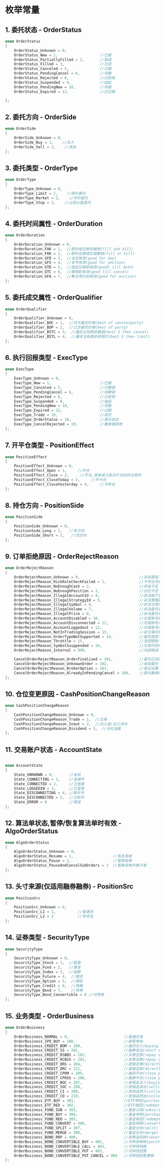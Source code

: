 # 枚举常量

## 1. 委托状态 - OrderStatus

```cpp
enum OrderStatus
{
	OrderStatus_Unknown = 0,
	OrderStatus_New = 1,                   //已报
	OrderStatus_PartiallyFilled = 2,       //部成
	OrderStatus_Filled = 3,                //已成
	OrderStatus_Canceled = 5,              //已撤
	OrderStatus_PendingCancel = 6,         //待撤
	OrderStatus_Rejected = 8,              //已拒绝
	OrderStatus_Suspended = 9,             //挂起
	OrderStatus_PendingNew = 10,           //待报
	OrderStatus_Expired = 12,              //已过期

};
```

## 2. 委托方向 - OrderSide

```cpp
enum OrderSide
{
	OrderSide_Unknown = 0,
	OrderSide_Buy = 1,    //买入
	OrderSide_Sell = 2,    //卖出
};
```

## 3. 委托类型 - OrderType

```cpp
enum OrderType
{
	OrderType_Unknown = 0,
	OrderType_Limit = 1,    //限价委托
	OrderType_Market = 2,    //市价委托
	OrderType_Stop = 3,    //止损止盈委托
};
```

## 4. 委托时间属性 - OrderDuration

```cpp
enum OrderDuration
{
	OrderDuration_Unknown = 0,
	OrderDuration_FAK = 1,  //即时成交剩余撤销(fill and kill)
	OrderDuration_FOK = 2,  //即时全额成交或撤销(fill or kill)
	OrderDuration_GFD = 3,  //当日有效(good for day)
	OrderDuration_GFS = 4,  //本节有效(good for section)
	OrderDuration_GTD = 5,  //指定日期前有效(goodl till date)
	OrderDuration_GTC = 6,  //撤销前有效(good till cancel)
	OrderDuration_GFA = 7,  //集合竞价前有效(good for auction)
};

```

## 5. 委托成交属性 - OrderQualifier

```cpp
enum OrderQualifier
{
	OrderQualifier_Unknown = 0,
	OrderQualifier_BOC = 1,  //对方最优价格(best of counterparty)
	OrderQualifier_BOP = 2,  //己方最优价格(best of party)
	OrderQualifier_B5TC = 3,  //最优五档剩余撤销(best 5 then cancel)
	OrderQualifier_B5TL = 4,  //最优五档剩余转限价(best 5 then limit)
};
```

## 6. 执行回报类型 - ExecType

```cpp
enum ExecType
{
	ExecType_Unknown = 0,
	ExecType_New = 1,                      //已报
	ExecType_Canceled = 5,                 //已撤销
	ExecType_PendingCancel = 6,            //待撤销
	ExecType_Rejected = 8,                 //已拒绝
	ExecType_Suspended = 9,                //挂起
	ExecType_PendingNew = 10,              //待报
	ExecType_Expired = 12,                 //过期
	ExecType_Trade = 15,                   //成交
	ExecType_OrderStatus = 18,             //委托状态
	ExecType_CancelRejected = 19,          //撤单被拒绝
};
```

## 7. 开平仓类型 - PositionEffect

```cpp
enum PositionEffect
{
	PositionEffect_Unknown = 0,
	PositionEffect_Open = 1,     //开仓
	PositionEffect_Close = 2,     //平仓,具体语义取决于对应的交易所
	PositionEffect_CloseToday = 3,     //平今仓
	PositionEffect_CloseYesterday = 4,     //平昨仓
};

```

## 8. 持仓方向 - PositionSide

```cpp
enum PositionSide
{
	PositionSide_Unknown = 0,
	PositionSide_Long = 1,   //多方向
	PositionSide_Short = 2,   //空方向
};
```

## 9. 订单拒绝原因 - OrderRejectReason

```cpp
enum OrderRejectReason
{
	OrderRejectReason_Unknown = 0,                           //未知原因
	OrderRejectReason_RiskRuleCheckFailed = 1,               //不符合风控规则
	OrderRejectReason_NoEnoughCash = 2,                      //资金不足
	OrderRejectReason_NoEnoughPosition = 3,                  //仓位不足
	OrderRejectReason_IllegalAccountId = 4,                  //非法账户ID
	OrderRejectReason_IllegalStrategyId = 5,                 //非法策略ID
	OrderRejectReason_IllegalSymbol = 6,                     //非法交易代码
	OrderRejectReason_IllegalVolume = 7,                     //非法委托量
	OrderRejectReason_IllegalPrice = 8,                      //非法委托价
	OrderRejectReason_AccountDisabled = 10,                  //交易账号被禁止交易
	OrderRejectReason_AccountDisconnected = 11,              //交易账号未连接
	OrderRejectReason_AccountLoggedout = 12,                 //交易账号未登录
	OrderRejectReason_NotInTradingSession = 13,              //非交易时段
	OrderRejectReason_OrderTypeNotSupported = 14,            //委托类型不支持
	OrderRejectReason_Throttle = 15,                         //流控限制
	OrderRejectReason_SymbolSusppended = 16,                 //交易代码停牌
	OrderRejectReason_Internal = 999,                        //内部错误

	CancelOrderRejectReason_OrderFinalized = 101,            //委托已完成
	CancelOrderRejectReason_UnknownOrder = 102,              //未知委托
	CancelOrderRejectReason_BrokerOption = 103,              //柜台设置
	CancelOrderRejectReason_AlreadyInPendingCancel = 104,    //委托撤销中
};
```

## 10. 仓位变更原因 - CashPositionChangeReason

```cpp
enum CashPositionChangeReason
{
	CashPositionChangeReason_Unknown = 0,
	CashPositionChangeReason_Trade = 1,  //交易
	CashPositionChangeReason_Inout = 2,  //出入金/出入持仓
	CashPositionChangeReason_Dividend = 3,  //分红送股
};
```

## 11. 交易账户状态 - AccountState

```cpp

enum AccountState
{
	State_UNKNOWN = 0,       //未知
	State_CONNECTING = 1,    //连接中
	State_CONNECTED = 2,     //已连接
	State_LOGGEDIN = 3,      //已登录
	State_DISCONNECTING = 4, //断开中
	State_DISCONNECTED = 5,  //已断开
	State_ERROR = 6          //错误
};

```

## 12. 算法单状态,暂停/恢复算法单时有效 - AlgoOrderStatus

```cpp
enum AlgoOrderStatus
{
	AlgoOrderStatus_Unknown = 0,
	AlgoOrderStatus_Resume = 1,                  //恢复母单
	AlgoOrderStatus_Pause = 2,                   //暂停母单
	AlgoOrderStatus_PauseAndCancelSubOrders = 3  //暂算母单并撤子单
};

```

## 13. 头寸来源(仅适用融券融券) - PositionSrc

```cpp
enum PositionSrc
{
	PositionSrc_Unknown = 0,
	PositionSrc_L1 = 1,          //普通池
	PositionSrc_L2 = 2           //专项池
};

```

## 14. 证券类型 - SecurityType

```cpp
enum SecurityType
{
	SecurityType_Unknown = 0,
	SecurityType_Stock = 1,  //股票
	SecurityType_Fund = 2,   //基金
	SecurityType_Index = 3,  //指数
	SecurityType_Future = 4,  //期货
	SecurityType_Option = 5,  //期权
	SecurityType_Credit = 6,  //两融
	SecurityType_Bond = 7,    //债券
	SecurityType_Bond_Convertible = 8 //可债券
};
```

## 15. 业务类型 - OrderBusiness

```cpp
enum OrderBusiness
{
	OrderBusiness_NORMAL = 0,                         //普通交易
	OrderBusiness_IPO_BUY = 100,                      //新股申购
	OrderBusiness_CREDIT_BOM = 200,                   //融资买入(buying on margin)
	OrderBusiness_CREDIT_SS = 201,                    //融券卖出(short selling)
	OrderBusiness_CREDIT_RSBBS = 202,                 //买券还券(repay share by buying share)
	OrderBusiness_CREDIT_RCBSS = 203,                 //卖券还款(repay cash by selling share)
	OrderBusiness_CREDIT_DRS = 204,                   //直接还券(directly repay share)
	OrderBusiness_CREDIT_DRC = 211,                   //直接还款(directly repay cash)
	OrderBusiness_CREDIT_CPOM = 205,                  //融资平仓(close position on margin)
	OrderBusiness_CREDIT_CPOSS = 206,                 //融券平仓(close position on short selling)
	OrderBusiness_CREDIT_BOC = 207,                   //担保品买入(buying on collateral)
	OrderBusiness_CREDIT_SOC = 208,                   //担保品卖出(selling on collateral)
	OrderBusiness_CREDIT_CI = 209,                    //担保品转入(collateral in)
	OrderBusiness_CREDIT_CO = 210,                    //担保品转出(collateral out)
	OrderBusiness_ETF_BUY = 301,                      //ETF申购(purchase)
	OrderBusiness_ETF_RED = 302,                      //ETF赎回(redemption)
	OrderBusiness_FUND_SUB = 303,                     //基金认购(subscribing)
	OrderBusiness_FUND_BUY = 304,                     //基金申购(purchase)
	OrderBusiness_FUND_RED = 305,                     //基金赎回(redemption)
	OrderBusiness_FUND_CONVERT = 306,                 //基金转换(convert)
	OrderBusiness_FUND_SPLIT = 307,                   //基金分拆(split)
	OrderBusiness_FUND_MERGE = 308,                   //基金合并(merge)
	OrderBusiness_BOND_RRP = 400,                     //债券逆回购(reverse repurchase agreement (RRP) or reverse repo)
	OrderBusiness_BOND_CONVERTIBLE_BUY = 401,         //可转债申购(purchase)
	OrderBusiness_BOND_CONVERTIBLE_CALL = 402,        //可转债转股
	OrderBusiness_BOND_CONVERTIBLE_PUT = 403,         //可转债回售
	OrderBusiness_BOND_CONVERTIBLE_PUT_CANCEL = 404   //可转债回售撤销
};
```
